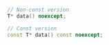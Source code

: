 ```cpp
// Non-const version
T* data() noexcept;

// Const version
const T* data() const noexcept;
```